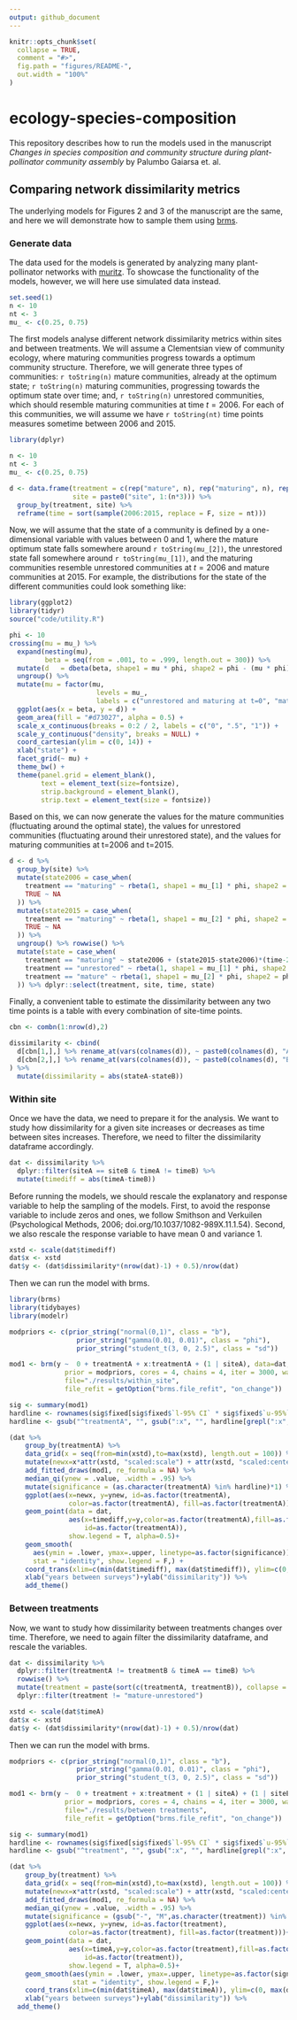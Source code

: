 ```yaml
---
output: github_document
---
```



```r
knitr::opts_chunk$set(
  collapse = TRUE,
  comment = "#>",
  fig.path = "figures/README-",
  out.width = "100%"
)
```

# ecology-species-composition

<!-- badges: start -->
<!-- badges: end -->

This repository describes how to run the models used in the manuscript *Changes in species composition and community structure during plant-pollinator community assembly* by Palumbo Gaiarsa et. al.

## Comparing network dissimilarity metrics

The underlying models for Figures 2 and 3 of the manuscript are the same, and here we will demonstrate how to sample them using [brms](https://paulbuerkner.com/brms/).

### Generate data

The data used for the models is generated by analyzing many plant-pollinator networks with [muritz](https://github.com/stoufferlab/muritz). To showcase the functionality of the models, however, we will here use simulated data instead.

```r
set.seed(1)
n <- 10
nt <- 3
mu_ <- c(0.25, 0.75)
```

The first models analyse different network dissimilarity metrics within sites and between treatments. We will assume a Clementsian view of community ecology, where maturing communities progress towards a optimum community structure. Therefore, we will generate three types of communities: `r toString(n)` mature communities, already at the optimum state; `r toString(n)` maturing communities, progressing towards the optimum state over time; and, `r toString(n)` unrestored communities, which should resemble maturing communities at time $t=2006$. For each of this communities, we will assume we have `r toString(nt)` time points measures sometime between 2006 and 2015.

```r
library(dplyr)

n <- 10
nt <- 3
mu_ <- c(0.25, 0.75)

d <- data.frame(treatment = c(rep("mature", n), rep("maturing", n), rep("unrestored", n)),
                site = paste0("site", 1:(n*3))) %>%
  group_by(treatment, site) %>%
  reframe(time = sort(sample(2006:2015, replace = F, size = nt)))

```

Now, we will assume that the state of a community is defined by a one-dimensional variable with values between 0 and 1, where the mature optimum state falls somewhere around `r toString(mu_[2])`, the unrestored state fall somewhere around `r toString(mu_[1])`, and the maturing communities resemble unrestored communities at $t=2006$ and mature communities at $2015$. For example, the distributions for the state of the different communities could look something like:

```r
library(ggplot2)
library(tidyr)
source("code/utility.R")

phi <- 10
crossing(mu = mu_) %>% 
  expand(nesting(mu),
         beta = seq(from = .001, to = .999, length.out = 300)) %>%
  mutate(d   = dbeta(beta, shape1 = mu * phi, shape2 = phi - (mu * phi))) %>%
  ungroup() %>%
  mutate(mu = factor(mu,
                      levels = mu_,
                      labels = c("unrestored and maturing at t=0", "mature"))) %>%
  ggplot(aes(x = beta, y = d)) +
  geom_area(fill = "#d73027", alpha = 0.5) +
  scale_x_continuous(breaks = 0:2 / 2, labels = c("0", ".5", "1")) +
  scale_y_continuous("density", breaks = NULL) +
  coord_cartesian(ylim = c(0, 14)) +
  xlab("state") +
  facet_grid(~ mu) +
  theme_bw() +
  theme(panel.grid = element_blank(), 
        text = element_text(size=fontsize),
        strip.background = element_blank(),
        strip.text = element_text(size = fontsize))
```

Based on this, we can now generate the values for the mature communities (fluctuating around the optimal state), the values for unrestored communities (fluctuating around their unrestored state), and the values for maturing communities at t=2006 and t=2015.

```r

d <- d %>%
  group_by(site) %>%
  mutate(state2006 = case_when(
    treatment == "maturing" ~ rbeta(1, shape1 = mu_[1] * phi, shape2 = phi - (mu_[1] * phi)),
    TRUE ~ NA
  )) %>%
  mutate(state2015 = case_when(
    treatment == "maturing" ~ rbeta(1, shape1 = mu_[2] * phi, shape2 = phi - (mu_[2] * phi)),
    TRUE ~ NA
  )) %>%
  ungroup() %>% rowwise() %>%
  mutate(state = case_when(
    treatment == "maturing" ~ state2006 + (state2015-state2006)*(time-2006)/(2015-2006),
    treatment == "unrestored" ~ rbeta(1, shape1 = mu_[1] * phi, shape2 = phi - (mu_[1] * phi)),
    treatment == "mature" ~ rbeta(1, shape1 = mu_[2] * phi, shape2 = phi - (mu_[2] * phi))
  )) %>% dplyr::select(treatment, site, time, state)

```

Finally, a convenient table to estimate the dissimilarity between any two time points is a table with every combination of site-time points.

```r

cbn <- combn(1:nrow(d),2)

dissimilarity <- cbind(
  d[cbn[1,],] %>% rename_at(vars(colnames(d)), ~ paste0(colnames(d), "A")),
  d[cbn[2,],] %>% rename_at(vars(colnames(d)), ~ paste0(colnames(d), "B"))
) %>%
  mutate(dissimilarity = abs(stateA-stateB))

```

### Within site

Once we have the data, we need to prepare it for the analysis. We want to study how dissimilarity for a given site increases or decreases as time between sites increases. Therefore, we need to filter the dissimilarity dataframe accordingly.

```r
dat <- dissimilarity %>%
  dplyr::filter(siteA == siteB & timeA != timeB) %>%
  mutate(timediff = abs(timeA-timeB))
```

Before running the models, we should rescale the explanatory and response variable to help the sampling of the models. First, to avoid the response variable to include zeros and ones, we follow Smithson and Verkuilen (Psychological Methods, 2006; doi.org/10.1037/1082-989X.11.1.54). Second, we also rescale the response variable to have mean 0 and variance 1.

```r
xstd <- scale(dat$timediff)
dat$x <- xstd
dat$y <- (dat$dissimilarity*(nrow(dat)-1) + 0.5)/nrow(dat)
```

Then we can run the model with brms.

```r

library(brms)
library(tidybayes)
library(modelr)

modpriors <- c(prior_string("normal(0,1)", class = "b"),
                 prior_string("gamma(0.01, 0.01)", class = "phi"),
                 prior_string("student_t(3, 0, 2.5)", class = "sd"))

mod1 <- brm(y ~  0 + treatmentA + x:treatmentA + (1 | siteA), data=dat, family="beta",
              prior = modpriors, cores = 4, chains = 4, iter = 3000, warmup = 1000,
              file="./results/within_site",
              file_refit = getOption("brms.file_refit", "on_change"))

sig <- summary(mod1)
hardline <- rownames(sig$fixed[sig$fixed$`l-95% CI` * sig$fixed$`u-95%` > 0,])
hardline <- gsub("^treatmentA", "", gsub(":x", "", hardline[grepl(":x", hardline)]))

(dat %>%
    group_by(treatmentA) %>%
    data_grid(x = seq(from=min(xstd),to=max(xstd), length.out = 100)) %>%
    mutate(newx=x*attr(xstd, "scaled:scale") + attr(xstd, "scaled:center")) %>%
    add_fitted_draws(mod1, re_formula = NA) %>%
    median_qi(ynew = .value, .width = .95) %>%
    mutate(significance = (as.character(treatmentA) %in% hardline)*1) %>%
    ggplot(aes(x=newx, y=ynew, id=as.factor(treatmentA),
               color=as.factor(treatmentA), fill=as.factor(treatmentA)))+
    geom_point(data = dat,
               aes(x=timediff,y=y,color=as.factor(treatmentA),fill=as.factor(treatmentA),
                   id=as.factor(treatmentA)),
               show.legend = T, alpha=0.5)+
    geom_smooth(
      aes(ymin = .lower, ymax=.upper, linetype=as.factor(significance)), 
      stat = "identity", show.legend = F,) +
    coord_trans(xlim=c(min(dat$timediff), max(dat$timediff)), ylim=c(0, max(dat$y))) +
    xlab("years between surveys")+ylab("dissimilarity")) %>%
    add_theme()
```

### Between treatments

Now, we want to study how dissimilarity between treatments changes over time. Therefore, we need to again filter the dissimilarity dataframe, and rescale the variables.

```r
dat <- dissimilarity %>%
  dplyr::filter(treatmentA != treatmentB & timeA == timeB) %>%
  rowwise() %>%
  mutate(treatment = paste(sort(c(treatmentA, treatmentB)), collapse = "-")) %>%
  dplyr::filter(treatment != "mature-unrestored")

xstd <- scale(dat$timeA)
dat$x <- xstd
dat$y <- (dat$dissimilarity*(nrow(dat)-1) + 0.5)/nrow(dat)
```

Then we can run the model with brms.

```r
modpriors <- c(prior_string("normal(0,1)", class = "b"),
                 prior_string("gamma(0.01, 0.01)", class = "phi"),
                 prior_string("student_t(3, 0, 2.5)", class = "sd"))

mod1 <- brm(y ~  0 + treatment + x:treatment + (1 | siteA) + (1 | siteB), data=dat, family="beta",
              prior = modpriors, cores = 4, chains = 4, iter = 3000, warmup = 1000,
              file="./results/between treatments",
              file_refit = getOption("brms.file_refit", "on_change"))

sig <- summary(mod1)
hardline <- rownames(sig$fixed[sig$fixed$`l-95% CI` * sig$fixed$`u-95%` > 0,])
hardline <- gsub("^treatment", "", gsub(":x", "", hardline[grepl(":x", hardline)]))

(dat %>%
    group_by(treatment) %>%
    data_grid(x = seq(from=min(xstd),to=max(xstd), length.out = 100)) %>%
    mutate(newx=x*attr(xstd, "scaled:scale") + attr(xstd, "scaled:center")) %>%
    add_fitted_draws(mod1, re_formula = NA) %>%
    median_qi(ynew = .value, .width = .95) %>%
    mutate(significance = (gsub("-", "M",as.character(treatment)) %in% hardline)*1) %>%
    ggplot(aes(x=newx, y=ynew, id=as.factor(treatment),
               color=as.factor(treatment), fill=as.factor(treatment)))+
    geom_point(data = dat,
               aes(x=timeA,y=y,color=as.factor(treatment),fill=as.factor(treatment),
                   id=as.factor(treatment)),
               show.legend = T, alpha=0.5)+
    geom_smooth(aes(ymin = .lower, ymax=.upper, linetype=as.factor(significance)),
                stat = "identity", show.legend = F,)+
    coord_trans(xlim=c(min(dat$timeA), max(dat$timeA)), ylim=c(0, max(dat$y)))+
    xlab("years between surveys")+ylab("dissimilarity")) %>%
  add_theme()

```
